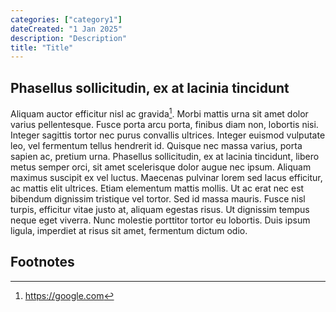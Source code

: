 ```yaml
---
categories: ["category1"]
dateCreated: "1 Jan 2025"
description: "Description"
title: "Title"
---
```


## Phasellus sollicitudin, ex at lacinia tincidunt

Aliquam auctor efficitur nisl ac gravida[^1]. Morbi mattis urna sit amet dolor varius pellentesque. Fusce porta arcu porta, finibus diam non, lobortis nisi. Integer sagittis tortor nec purus convallis ultrices. Integer euismod vulputate leo, vel fermentum tellus hendrerit id. Quisque nec massa varius, porta sapien ac, pretium urna. Phasellus sollicitudin, ex at lacinia tincidunt, libero metus semper orci, sit amet scelerisque dolor augue nec ipsum. Aliquam maximus suscipit ex vel luctus. Maecenas pulvinar lorem sed lacus efficitur, ac mattis elit ultrices. Etiam elementum mattis mollis. Ut ac erat nec est bibendum dignissim tristique vel tortor. Sed id massa mauris. Fusce nisl turpis, efficitur vitae justo at, aliquam egestas risus. Ut dignissim tempus neque eget viverra. Nunc molestie porttitor tortor eu lobortis. Duis ipsum ligula, imperdiet at risus sit amet, fermentum dictum odio.

## Footnotes

[^1]: https://google.com
